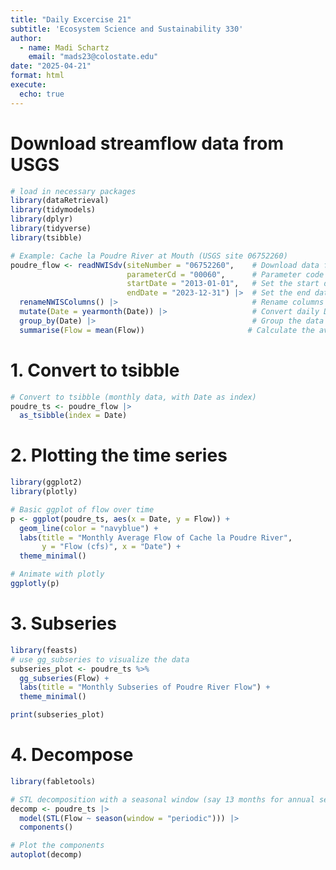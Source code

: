 ```yaml
---
title: "Daily Excercise 21"
subtitle: 'Ecosystem Science and Sustainability 330'
author:
  - name: Madi Schartz
    email: "mads23@colostate.edu"
date: "2025-04-21"
format: html
execute:
  echo: true
---
```


# Download streamflow data from USGS
```r
# load in necessary packages
library(dataRetrieval)
library(tidymodels)
library(dplyr)
library(tidyverse)
library(tsibble)

# Example: Cache la Poudre River at Mouth (USGS site 06752260)
poudre_flow <- readNWISdv(siteNumber = "06752260",    # Download data from USGS for site 06752260
                          parameterCd = "00060",      # Parameter code 00060 = discharge in cfs)
                          startDate = "2013-01-01",   # Set the start date
                          endDate = "2023-12-31") |>  # Set the end date
  renameNWISColumns() |>                              # Rename columns to standard names (e.g., "Flow", "Date")
  mutate(Date = yearmonth(Date)) |>                   # Convert daily Date values into a year-month format (e.g., "2023 Jan")
  group_by(Date) |>                                   # Group the data by the new monthly Date
  summarise(Flow = mean(Flow))                       # Calculate the average daily flow for each month
```

# 1. Convert to tsibble
```r
# Convert to tsibble (monthly data, with Date as index)
poudre_ts <- poudre_flow |> 
  as_tsibble(index = Date)
```

# 2. Plotting the time series 
```r
library(ggplot2)
library(plotly)

# Basic ggplot of flow over time
p <- ggplot(poudre_ts, aes(x = Date, y = Flow)) +
  geom_line(color = "navyblue") +
  labs(title = "Monthly Average Flow of Cache la Poudre River",
       y = "Flow (cfs)", x = "Date") +
  theme_minimal()

# Animate with plotly
ggplotly(p)
```

# 3. Subseries 
```r

library(feasts)
# use gg_subseries to visualize the data
subseries_plot <- poudre_ts %>%
  gg_subseries(Flow) +
  labs(title = "Monthly Subseries of Poudre River Flow") +
  theme_minimal()

print(subseries_plot)

```

# 4. Decompose

```r
library(fabletools)

# STL decomposition with a seasonal window (say 13 months for annual seasonality)
decomp <- poudre_ts |> 
  model(STL(Flow ~ season(window = "periodic"))) |> 
  components()

# Plot the components
autoplot(decomp)
```

